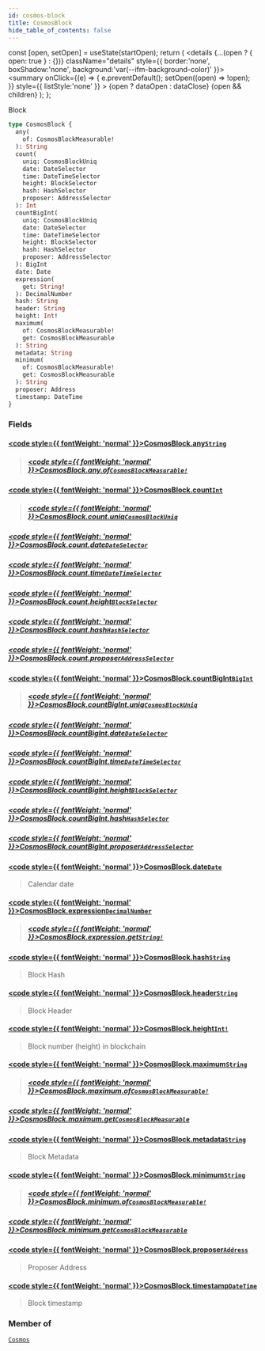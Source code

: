 ```yaml
---
id: cosmos-block
title: CosmosBlock
hide_table_of_contents: false
---
```







  const [open, setOpen] = useState(startOpen);
  return (
    <details {...(open ? { open: true } : {})} className="details" style={{ border:'none', boxShadow:'none', background:'var(--ifm-background-color)' }}>
      <summary
        onClick={(e) => {
          e.preventDefault();
          setOpen((open) => !open);
        }}
        style={{ listStyle:'none' }}
      >
      {open ? dataOpen : dataClose}
      </summary>
      {open && children}
    </details>
  );
};








Block


```graphql
type CosmosBlock {
  any(
    of: CosmosBlockMeasurable!
  ): String
  count(
    uniq: CosmosBlockUniq
    date: DateSelector
    time: DateTimeSelector
    height: BlockSelector
    hash: HashSelector
    proposer: AddressSelector
  ): Int
  countBigInt(
    uniq: CosmosBlockUniq
    date: DateSelector
    time: DateTimeSelector
    height: BlockSelector
    hash: HashSelector
    proposer: AddressSelector
  ): BigInt
  date: Date
  expression(
    get: String!
  ): DecimalNumber
  hash: String
  header: String
  height: Int!
  maximum(
    of: CosmosBlockMeasurable!
    get: CosmosBlockMeasurable
  ): String
  metadata: String
  minimum(
    of: CosmosBlockMeasurable!
    get: CosmosBlockMeasurable
  ): String
  proposer: Address
  timestamp: DateTime
}
```




### Fields

#### [<code style={{ fontWeight: 'normal' }}>CosmosBlock.<b>any</b></code>](#)<Bullet />[`String`](/docs/graphql-reference/scalars/string) <Badge class="badge badge--secondary" text="scalar"/> 
> 
> 
> 
> ##### [<code style={{ fontWeight: 'normal' }}>CosmosBlock.any.<b>of</b></code>](#)<Bullet />[`CosmosBlockMeasurable!`](/docs/graphql-reference/enums/cosmos-block-measurable) <Badge class="badge badge--secondary" text="non-null"/> <Badge class="badge badge--secondary" text="enum"/> 
> 
> 
> 
> 

#### [<code style={{ fontWeight: 'normal' }}>CosmosBlock.<b>count</b></code>](#)<Bullet />[`Int`](/docs/graphql-reference/scalars/int) <Badge class="badge badge--secondary" text="scalar"/> 
> 
> 
> 
> ##### [<code style={{ fontWeight: 'normal' }}>CosmosBlock.count.<b>uniq</b></code>](#)<Bullet />[`CosmosBlockUniq`](/docs/graphql-reference/enums/cosmos-block-uniq) <Badge class="badge badge--secondary" text="enum"/> 
> 
> 
> 
> 

##### [<code style={{ fontWeight: 'normal' }}>CosmosBlock.count.<b>date</b></code>](#)<Bullet />[`DateSelector`](/docs/graphql-reference/inputs/date-selector) <Badge class="badge badge--secondary" text="input"/> 
> 
> 
> 
> 

##### [<code style={{ fontWeight: 'normal' }}>CosmosBlock.count.<b>time</b></code>](#)<Bullet />[`DateTimeSelector`](/docs/graphql-reference/inputs/date-time-selector) <Badge class="badge badge--secondary" text="input"/> 
> 
> 
> 
> 

##### [<code style={{ fontWeight: 'normal' }}>CosmosBlock.count.<b>height</b></code>](#)<Bullet />[`BlockSelector`](/docs/graphql-reference/inputs/block-selector) <Badge class="badge badge--secondary" text="input"/> 
> 
> 
> 
> 

##### [<code style={{ fontWeight: 'normal' }}>CosmosBlock.count.<b>hash</b></code>](#)<Bullet />[`HashSelector`](/docs/graphql-reference/inputs/hash-selector) <Badge class="badge badge--secondary" text="input"/> 
> 
> 
> 
> 

##### [<code style={{ fontWeight: 'normal' }}>CosmosBlock.count.<b>proposer</b></code>](#)<Bullet />[`AddressSelector`](/docs/graphql-reference/inputs/address-selector) <Badge class="badge badge--secondary" text="input"/> 
> 
> 
> 
> 

#### [<code style={{ fontWeight: 'normal' }}>CosmosBlock.<b>countBigInt</b></code>](#)<Bullet />[`BigInt`](/docs/graphql-reference/scalars/big-int) <Badge class="badge badge--secondary" text="scalar"/> 
> 
> 
> 
> ##### [<code style={{ fontWeight: 'normal' }}>CosmosBlock.countBigInt.<b>uniq</b></code>](#)<Bullet />[`CosmosBlockUniq`](/docs/graphql-reference/enums/cosmos-block-uniq) <Badge class="badge badge--secondary" text="enum"/> 
> 
> 
> 
> 

##### [<code style={{ fontWeight: 'normal' }}>CosmosBlock.countBigInt.<b>date</b></code>](#)<Bullet />[`DateSelector`](/docs/graphql-reference/inputs/date-selector) <Badge class="badge badge--secondary" text="input"/> 
> 
> 
> 
> 

##### [<code style={{ fontWeight: 'normal' }}>CosmosBlock.countBigInt.<b>time</b></code>](#)<Bullet />[`DateTimeSelector`](/docs/graphql-reference/inputs/date-time-selector) <Badge class="badge badge--secondary" text="input"/> 
> 
> 
> 
> 

##### [<code style={{ fontWeight: 'normal' }}>CosmosBlock.countBigInt.<b>height</b></code>](#)<Bullet />[`BlockSelector`](/docs/graphql-reference/inputs/block-selector) <Badge class="badge badge--secondary" text="input"/> 
> 
> 
> 
> 

##### [<code style={{ fontWeight: 'normal' }}>CosmosBlock.countBigInt.<b>hash</b></code>](#)<Bullet />[`HashSelector`](/docs/graphql-reference/inputs/hash-selector) <Badge class="badge badge--secondary" text="input"/> 
> 
> 
> 
> 

##### [<code style={{ fontWeight: 'normal' }}>CosmosBlock.countBigInt.<b>proposer</b></code>](#)<Bullet />[`AddressSelector`](/docs/graphql-reference/inputs/address-selector) <Badge class="badge badge--secondary" text="input"/> 
> 
> 
> 
> 

#### [<code style={{ fontWeight: 'normal' }}>CosmosBlock.<b>date</b></code>](#)<Bullet />[`Date`](/docs/graphql-reference/objects/date) <Badge class="badge badge--secondary" text="object"/> 
> 
> 
> Calendar date
> 

#### [<code style={{ fontWeight: 'normal' }}>CosmosBlock.<b>expression</b></code>](#)<Bullet />[`DecimalNumber`](/docs/graphql-reference/scalars/decimal-number) <Badge class="badge badge--secondary" text="scalar"/> 
> 
> 
> 
> ##### [<code style={{ fontWeight: 'normal' }}>CosmosBlock.expression.<b>get</b></code>](#)<Bullet />[`String!`](/docs/graphql-reference/scalars/string) <Badge class="badge badge--secondary" text="non-null"/> <Badge class="badge badge--secondary" text="scalar"/> 
> 
> 
> 
> 

#### [<code style={{ fontWeight: 'normal' }}>CosmosBlock.<b>hash</b></code>](#)<Bullet />[`String`](/docs/graphql-reference/scalars/string) <Badge class="badge badge--secondary" text="scalar"/> 
> 
> 
> Block Hash
> 

#### [<code style={{ fontWeight: 'normal' }}>CosmosBlock.<b>header</b></code>](#)<Bullet />[`String`](/docs/graphql-reference/scalars/string) <Badge class="badge badge--secondary" text="scalar"/> 
> 
> 
> Block Header
> 

#### [<code style={{ fontWeight: 'normal' }}>CosmosBlock.<b>height</b></code>](#)<Bullet />[`Int!`](/docs/graphql-reference/scalars/int) <Badge class="badge badge--secondary" text="non-null"/> <Badge class="badge badge--secondary" text="scalar"/> 
> 
> 
> Block number (height) in blockchain
> 

#### [<code style={{ fontWeight: 'normal' }}>CosmosBlock.<b>maximum</b></code>](#)<Bullet />[`String`](/docs/graphql-reference/scalars/string) <Badge class="badge badge--secondary" text="scalar"/> 
> 
> 
> 
> ##### [<code style={{ fontWeight: 'normal' }}>CosmosBlock.maximum.<b>of</b></code>](#)<Bullet />[`CosmosBlockMeasurable!`](/docs/graphql-reference/enums/cosmos-block-measurable) <Badge class="badge badge--secondary" text="non-null"/> <Badge class="badge badge--secondary" text="enum"/> 
> 
> 
> 
> 

##### [<code style={{ fontWeight: 'normal' }}>CosmosBlock.maximum.<b>get</b></code>](#)<Bullet />[`CosmosBlockMeasurable`](/docs/graphql-reference/enums/cosmos-block-measurable) <Badge class="badge badge--secondary" text="enum"/> 
> 
> 
> 
> 

#### [<code style={{ fontWeight: 'normal' }}>CosmosBlock.<b>metadata</b></code>](#)<Bullet />[`String`](/docs/graphql-reference/scalars/string) <Badge class="badge badge--secondary" text="scalar"/> 
> 
> 
> Block Metadata
> 

#### [<code style={{ fontWeight: 'normal' }}>CosmosBlock.<b>minimum</b></code>](#)<Bullet />[`String`](/docs/graphql-reference/scalars/string) <Badge class="badge badge--secondary" text="scalar"/> 
> 
> 
> 
> ##### [<code style={{ fontWeight: 'normal' }}>CosmosBlock.minimum.<b>of</b></code>](#)<Bullet />[`CosmosBlockMeasurable!`](/docs/graphql-reference/enums/cosmos-block-measurable) <Badge class="badge badge--secondary" text="non-null"/> <Badge class="badge badge--secondary" text="enum"/> 
> 
> 
> 
> 

##### [<code style={{ fontWeight: 'normal' }}>CosmosBlock.minimum.<b>get</b></code>](#)<Bullet />[`CosmosBlockMeasurable`](/docs/graphql-reference/enums/cosmos-block-measurable) <Badge class="badge badge--secondary" text="enum"/> 
> 
> 
> 
> 

#### [<code style={{ fontWeight: 'normal' }}>CosmosBlock.<b>proposer</b></code>](#)<Bullet />[`Address`](/docs/graphql-reference/objects/address) <Badge class="badge badge--secondary" text="object"/> 
> 
> 
> Proposer Address
> 

#### [<code style={{ fontWeight: 'normal' }}>CosmosBlock.<b>timestamp</b></code>](#)<Bullet />[`DateTime`](/docs/graphql-reference/objects/date-time) <Badge class="badge badge--secondary" text="object"/> 
> 
> 
> Block timestamp
> 



### Member of

[`Cosmos`](/docs/graphql-reference/objects/cosmos)  <Badge class="secondary" text="object"/>

